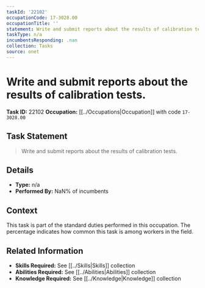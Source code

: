 ```yaml
---
taskId: '22102'
occupationCode: 17-3028.00
occupationTitle: ''
statement: Write and submit reports about the results of calibration tests.
taskType: n/a
incumbentsResponding: .nan
collection: Tasks
source: onet
---
```

# Write and submit reports about the results of calibration tests.

**Task ID:** 22102
**Occupation:** [[../Occupations|Occupation]] with code `17-3028.00`

## Task Statement

> Write and submit reports about the results of calibration tests.

## Details

- **Type:** n/a
- **Performed By:** NaN% of incumbents

## Context

This task is part of the standard duties performed in this occupation. The percentage indicates how common this task is among workers in the field.

## Related Information

- **Skills Required:** See [[../Skills|Skills]] collection
- **Abilities Required:** See [[../Abilities|Abilities]] collection
- **Knowledge Required:** See [[../Knowledge|Knowledge]] collection
